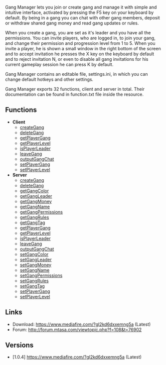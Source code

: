 <pageclass class="resource" subcaption="Resource"></pageclass>
<removeNamespaceName></removeNamespaceName>
{{Outdated|Resource not included in recent MTA distributions.}}
Gang Manager lets you join or create gang and manage it with simple and intuitive interface, activated by pressing the F5 key on your keyboard by default. By being in a gang you can chat with other gang members, deposit or withdraw shared gang money and read gang updates or rules.

When you create a gang, you are set as it's leader and you have all the permissions. You can invite players, who are logged in, to join your gang, and change their permission and progression level from 1 to 5. When you invite a player, he is shown a small window in the right bottom of the screen and to accept invitation he presses the X key on the keyboard by default and to reject invitation N, or even to disable all gang invitations for his current gameplay session he can press K by default.

Gang Manager contains an editable file, settings.ini, in which you can change default hotkeys and other settings.

Gang Manager exports 32 functions, client and server in total. Their documentation can be found in function.txt file inside the resource.

==Functions==
*'''Client'''
**[[/Resource:Gang_Manager/createGang.md|createGang]]
**[[/Resource:Gang_Manager/deleteGang.md|deleteGang]]
**[[/Resource:Gang_Manager/getPlayerGang.md|getPlayerGang]]
**[[/Resource:Gang_Manager/getPlayerLevel.md|getPlayerLevel]]
**[[/Resource:Gang_Manager/isPlayerLeader.md|isPlayerLeader]]
**[[/Resource:Gang_Manager/leaveGang.md|leaveGang]]
**[[/Resource:Gang_Manager/outputGangChat.md|outputGangChat]]
**[[/Resource:Gang_Manager/setPlayerGang.md|setPlayerGang]]
**[[/Resource:Gang_Manager/setPlayerLevel.md|setPlayerLevel]]
*'''Server'''
**[[/Resource:Gang_Manager/createGang.md|createGang]]
**[[/Resource:Gang_Manager/deleteGang.md|deleteGang]]
**[[/Resource:Gang_Manager/getGangColor.md|getGangColor]]
**[[/Resource:Gang_Manager/getGangLeader.md|getGangLeader]]
**[[/Resource:Gang_Manager/getGangMoney.md|getGangMoney]]
**[[/Resource:Gang_Manager/getGangName.md|getGangName]]
**[[/Resource:Gang_Manager/getGangPermissions.md|getGangPermissions]]
**[[/Resource:Gang_Manager/getGangRules.md|getGangRules]]
**[[/Resource:Gang_Manager/getGangTag.md|getGangTag]]
**[[/Resource:Gang_Manager/getPlayerGang.md|getPlayerGang]]
**[[/Resource:Gang_Manager/getPlayerLevel.md|getPlayerLevel]]
**[[/Resource:Gang_Manager/isPlayerLeader.md|isPlayerLeader]]
**[[/Resource:Gang_Manager/leaveGang.md|leaveGang]]
**[[/Resource:Gang_Manager/outputGangChat.md|outputGangChat]]
**[[/Resource:Gang_Manager/setGangColor.md|setGangColor]]
**[[/Resource:Gang_Manager/setGangLeader.md|setGangLeader]]
**[[/Resource:Gang_Manager/setGangMoney.md|setGangMoney]]
**[[/Resource:Gang_Manager/setGangName.md|setGangName]]
**[[/Resource:Gang_Manager/setGangPermissions.md|setGangPermissions]]
**[[/Resource:Gang_Manager/setGangRules.md|setGangRules]]
**[[/Resource:Gang_Manager/setGangTag.md|setGangTag]]
**[[/Resource:Gang_Manager/setPlayerGang.md|setPlayerGang]]
**[[/Resource:Gang_Manager/setPlayerLevel.md|setPlayerLevel]]

==Links==
*Download: https://www.mediafire.com/?gl2kd6dxxemng5a (Latest)
*Forum: http://forum.mtasa.com/viewtopic.php?f=108&t=76902

==Versions==
*[1.0.4] https://www.mediafire.com/?gl2kd6dxxemng5a (Latest)